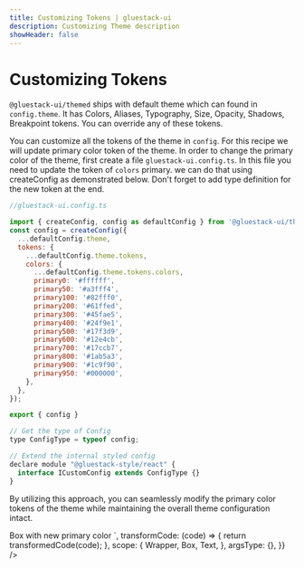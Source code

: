 ```yaml
---
title: Customizing Tokens | gluestack-ui
description: Customizing Theme description
showHeader: false
---
```



<Meta title="Theme/Customizing Tokens" />

# Customizing Tokens

`@gluestack-ui/themed` ships with default theme which can found in `config.theme`. It has Colors, Aliases, Typography, Size, Opacity, Shadows, Breakpoint tokens. You can override any of these tokens.

You can customize all the tokens of the theme in `config`. For this recipe we will update primary color token of the theme. In order to change the primary color of the theme, first create a file `gluestack-ui.config.ts`. In this file you need to update the token of `colors` primary. we can do that using createConfig as demonstrated below. Don't forget to add type definition for the new token at the end.

```js
//gluestack-ui.config.ts

import { createConfig, config as defaultConfig } from '@gluestack-ui/themed';
const config = createConfig({
  ...defaultConfig.theme,
  tokens: {
    ...defaultConfig.theme.tokens,
    colors: {
      ...defaultConfig.theme.tokens.colors,
      primary0: '#ffffff',
      primary50: '#a3fff4',
      primary100: '#82fff0',
      primary200: '#61ffed',
      primary300: '#45fae5',
      primary400: '#24f9e1',
      primary500: '#17f3d9',
      primary600: '#12e4cb',
      primary700: '#17ccb7',
      primary800: '#1ab5a3',
      primary900: '#1c9f90',
      primary950: '#000000',
    },
  },
});

export { config }

// Get the type of Config
type ConfigType = typeof config;

// Extend the internal styled config
declare module "@gluestack-style/react" {
  interface ICustomConfig extends ConfigType {}
}
```

By utilizing this approach, you can seamlessly modify the primary color tokens of the theme while maintaining the overall theme configuration intact.

<AppProvider>
  <CodePreview
    showComponentRenderer={true}
    showArgsController={false}
    metaData={{
      code: `
<Box
  bg="$primary500"
  p="$5"
  rounded="$lg"
>
  <Text color="$primary700">
    Box with new primary color
  </Text>
</Box>
`,
      transformCode: (code) => {
        return transformedCode(code);
      },
      scope: {
        Wrapper,
        Box,
        Text,
      },
      argsType: {},
    }}
  />
</AppProvider>
